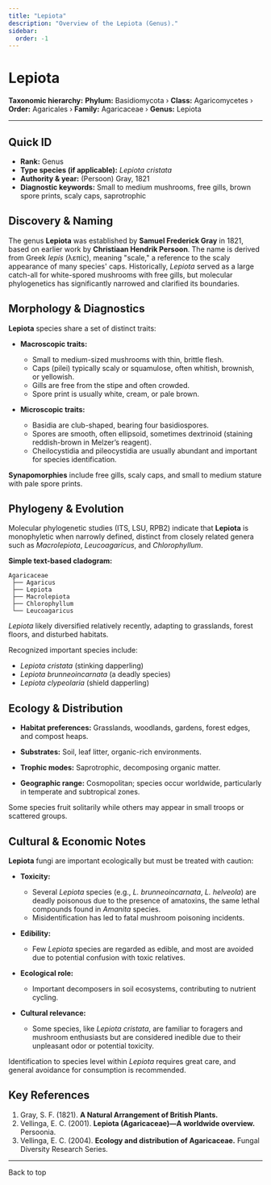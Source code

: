 ```yaml
---
title: "Lepiota"
description: "Overview of the Lepiota (Genus)."
sidebar:
  order: -1
---
```



# Lepiota <Badge variant="note" text="Genus" />

**Taxonomic hierarchy:** **Phylum:** Basidiomycota › **Class:** Agaricomycetes › **Order:** Agaricales › **Family:** Agaricaceae › **Genus:** Lepiota

---

## Quick ID
* **Rank:** Genus  
* **Type species (if applicable):** _Lepiota cristata_  
* **Authority & year:** (Persoon) Gray, 1821  
* **Diagnostic keywords:** Small to medium mushrooms, free gills, brown spore prints, scaly caps, saprotrophic  

## Discovery & Naming
The genus **Lepiota** was established by **Samuel Frederick Gray** in 1821, based on earlier work by **Christiaan Hendrik Persoon**. The name is derived from Greek _lepís_ (λεπίς), meaning "scale," a reference to the scaly appearance of many species' caps. Historically, _Lepiota_ served as a large catch-all for white-spored mushrooms with free gills, but molecular phylogenetics has significantly narrowed and clarified its boundaries.

## Morphology & Diagnostics
**Lepiota** species share a set of distinct traits:

- **Macroscopic traits:**
  - Small to medium-sized mushrooms with thin, brittle flesh.
  - Caps (pilei) typically scaly or squamulose, often whitish, brownish, or yellowish.
  - Gills are free from the stipe and often crowded.
  - Spore print is usually white, cream, or pale brown.

- **Microscopic traits:**
  - Basidia are club-shaped, bearing four basidiospores.
  - Spores are smooth, often ellipsoid, sometimes dextrinoid (staining reddish-brown in Melzer’s reagent).
  - Cheilocystidia and pileocystidia are usually abundant and important for species identification.

**Synapomorphies** include free gills, scaly caps, and small to medium stature with pale spore prints.

## Phylogeny & Evolution
Molecular phylogenetic studies (ITS, LSU, RPB2) indicate that **Lepiota** is monophyletic when narrowly defined, distinct from closely related genera such as _Macrolepiota_, _Leucoagaricus_, and _Chlorophyllum_.

**Simple text-based cladogram:**
```
Agaricaceae
 ├── Agaricus
 ├── Lepiota
 ├── Macrolepiota
 ├── Chlorophyllum
 └── Leucoagaricus
```
_Lepiota_ likely diversified relatively recently, adapting to grasslands, forest floors, and disturbed habitats.

Recognized important species include:

- _Lepiota cristata_ (stinking dapperling)
- _Lepiota brunneoincarnata_ (a deadly species)
- _Lepiota clypeolaria_ (shield dapperling)

## Ecology & Distribution
- **Habitat preferences:** Grasslands, woodlands, gardens, forest edges, and compost heaps.
- **Substrates:** Soil, leaf litter, organic-rich environments.
- **Trophic modes:** Saprotrophic, decomposing organic matter.

- **Geographic range:** Cosmopolitan; species occur worldwide, particularly in temperate and subtropical zones.

Some species fruit solitarily while others may appear in small troops or scattered groups.

## Cultural & Economic Notes
**Lepiota** fungi are important ecologically but must be treated with caution:

- **Toxicity:**
  - Several _Lepiota_ species (e.g., _L. brunneoincarnata_, _L. helveola_) are deadly poisonous due to the presence of amatoxins, the same lethal compounds found in _Amanita_ species.
  - Misidentification has led to fatal mushroom poisoning incidents.

- **Edibility:**
  - Few _Lepiota_ species are regarded as edible, and most are avoided due to potential confusion with toxic relatives.

- **Ecological role:**
  - Important decomposers in soil ecosystems, contributing to nutrient cycling.

- **Cultural relevance:**
  - Some species, like _Lepiota cristata_, are familiar to foragers and mushroom enthusiasts but are considered inedible due to their unpleasant odor or potential toxicity.

Identification to species level within _Lepiota_ requires great care, and general avoidance for consumption is recommended.

## Key References
1. Gray, S. F. (1821). **A Natural Arrangement of British Plants.**  
2. Vellinga, E. C. (2001). **Lepiota (Agaricaceae)—A worldwide overview.** Persoonia.  
3. Vellinga, E. C. (2004). **Ecology and distribution of Agaricaceae.** Fungal Diversity Research Series.  

---

<LinkButton href="#top" variant="minimal" icon="arrow-up">
  Back to top
</LinkButton>
